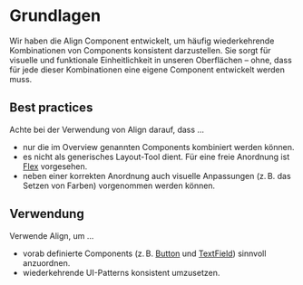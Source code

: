 # Grundlagen

Wir haben die Align Component entwickelt, um häufig wiederkehrende Kombinationen
von Components konsistent darzustellen. Sie sorgt für visuelle und funktionale
Einheitlichkeit in unseren Oberflächen – ohne, dass für jede dieser
Kombinationen eine eigene Component entwickelt werden muss.

## Best practices

Achte bei der Verwendung von Align darauf, dass ...

- nur die im Overview genannten Components kombiniert werden können.
- es nicht als generisches Layout-Tool dient. Für eine freie Anordnung ist
  [Flex](/03-components/structure/flex/overview) vorgesehen.
- neben einer korrekten Anordnung auch visuelle Anpassungen (z. B. das Setzen
  von Farben) vorgenommen werden können.

## Verwendung

Verwende Align, um ...

- vorab definierte Components (z. B.
  [Button](/03-components/actions/button/overview) und
  [TextField](/03-components/form-controls/text-field/overview)) sinnvoll
  anzuordnen.
- wiederkehrende UI-Patterns konsistent umzusetzen.
